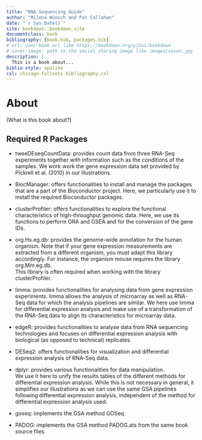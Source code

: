 ```yaml
--- 
title: "RNA Sequencing Guide"
author: "Milena Wünsch and Pat Callahan"
date: "`r Sys.Date()`"
site: bookdown::bookdown_site
documentclass: book
bibliography: [book.bib, packages.bib]
# url: your book url like https://bookdown.org/yihui/bookdown
# cover-image: path to the social sharing image like images/cover.jpg
description: |
  This is a book about...
biblio-style: apalike
csl: chicago-fullnote-bibliography.csl
---
```


# About

(What is this book about?)


## Required R Packages

- tweeDEseqCountData: provides count data from three RNA-Seq experiments together with information such as the conditions of the samples. We work work the gene expression data set provided by Pickrell et al. (2010) in our illustrations. 

- BiocManager: offers functionalities to install and manage the packages that are a part of the Bioconductor project. Here, we particularly use it to install the required Bioconductor packages. 

- clusterProfiler: offers functionalities to explore the functional characteristics of high-throughput genomic data. Here, we use its functions to perform ORA and GSEA and for the conversion of the gene IDs. 

- org.Hs.eg.db: provides the genome-wide annotation for the human organism. Note that if your gene expression measurements are extracted from a different organism, you must adapt this library accordingly. For instance, the organism mouse requires the library org.Mm.eg.db. \
This library is often required when working with the library clusterProfiler. 

- limma: provides functionalities for analysing data from gene expression experiments. limma allows the analysis of microarray as well as RNA-Seq data for which the analysis pipelines are similar. We here use limma for differential expression analysis and make use of a transformation of the RNA-Seq data to align its characteristics for microarray data. 

- edgeR: provides functionalities to analyse data from RNA sequencing technologies and focuses on differential expression analysis with biological (as opposed to technical) replicates. 

- DESeq2: offers functionalities for visualization and differential expression analysis of RNA-Seq data.  

- dplyr: provides various functionalities for data manipulation. \
We use it here to unify the results tables of the different methods for differential expression analysis. While this is not necessary in general, it simplifies our illustrations as we can use the same GSA pipelines following differential expression analysis, independent of the method for differential expression analysis used.

- goseq: implements the GSA method GOSeq.

- PADOG: implements the GSA method PADOG.ats from the same book source files.

